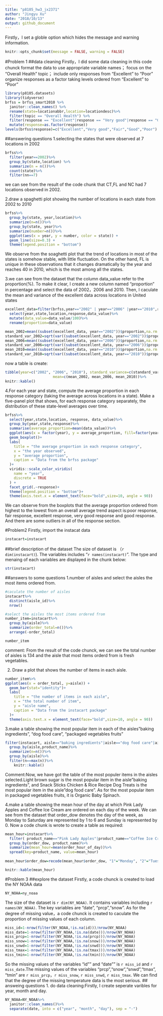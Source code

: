 ```yaml
---
title: "p8105_hw3_jx2371"
author: "Jingyu Xu"
date: "2018/10/13"
output: github_document
---
```

Firstly，I set a globle option which hides the message and warning information.
```r
knitr::opts_chunk$set(message = FALSE, warning = FALSE)
```

#Problem 1
##data cleaning
Firstly，I did some data cleaning in this code chunck
format the data to use appropriate variable names； 
focus on the “Overall Health” topic； 
include only responses from “Excellent” to “Poor”  
organize responses as a factor taking levels ordered from “Excellent” to “Poor”  

```r
library(p8105.datasets)
library(tidyverse)
brfss = brfss_smart2010 %>%
  janitor::clean_names() %>%
  rename(state=locationabbr,location=locationdesc)%>%
  filter(topic == "Overall Health") %>% 
  filter(response == "Excellent"|response == "Very good"|response == "Good"|response == "Fair"|response == "Poor")%>%
  mutate(response=as.factor(response))
levels(brfss$response)=c("Excellent","Very good","Fair","Good","Poor")
```

##answering questions
1.selecting the states that were observed at 7 locations in 2002
```r
brfss%>%
  filter(year==2002)%>%
  group_by(state,location) %>%
  summarize(n = n())%>%
  count(state)%>%
  filter(nn==7)
```
we can see from the result of the code chunk that CT,FL and NC had 7 locations observed in 2002.

2.draw a spaghetti plot showing the number of locations in each state from 2002 to 2010
```r
brfss%>%
  group_by(state, year,location)%>%
  summarize(n=n())%>%
  group_by(state, year)%>%
  summarize(number=n())%>%
  ggplot(aes(x = year, y = number, color = state)) + 
  geom_line(size=0.3) +
  theme(legend.position = "bottom")
```
We observe from the soaghetti plot that the trend of locations in most of the states is somehow stable, with little fluctuation. On the other hand, FL is unique in these observations that it changes dramatically by the year and reaches 40 in 2010, which is the most among all the states.  

3.we can see from the dataset that the column data_value refer to the proportion(%). To make it clear, I create a new column named "proportion" in percentage and select the data of 2002，2006 and 2010. Then, I caculate the mean and variance of the excellent data across locations in United states
```r
excellent_data=filter(brfss,year=="2002" | year=="2006" |year=="2010",response=="Excellent",state=="NY")%>%
  select(year,state,location,response,data_value)%>%
  mutate(data_value=data_value/100)%>%
  rename(proportion=data_value)

mean_2002=mean((subset(excellent_data, year=="2002"))$proportion,na.rm = TRUE)
standard_var_2002=sqrt(var((subset(excellent_data, year=="2002"))$proportion,na.rm = TRUE))
mean_2006=mean((subset(excellent_data, year=="2006"))$proportion,na.rm = TRUE)
standard_var_2006=sqrt(var((subset(excellent_data, year=="2006"))$proportion,na.rm = TRUE))
mean_2010=mean((subset(excellent_data, year=="2010"))$proportion,na.rm = TRUE)
standard_var_2010=sqrt(var((subset(excellent_data, year=="2010"))$proportion,na.rm = TRUE))
```
now a table is create:
```r
tibble(year=c("2002", "2006", "2010"), standard_variance=c(standard_var_2002,standard_var_2006,standard_var_2010),
                      mean=c(mean_2002, mean_2006, mean_2010))%>%
knitr::kable()
```



4.For each year and state, compute the average proportion in each response category (taking the average across locations in a state). Make a five-panel plot that shows, for each response category separately, the distribution of these state-level averages over time.
```r
brfss%>%
  select(year,state,location, response, data_value)%>%
  group_by(year,state,response)%>%
  summarise(average_proportion=mean(data_value))%>%
  ggplot(aes(x = factor(year), y = average_proportion, fill=factor(year))) + 
  geom_boxplot()+
  labs(
    title = "the average proportion in each response category",
    x = "the year observed",
    y = "average proportion",
    caption = "Data from the brfss package"
  )+
  viridis::scale_color_viridis(
    name = "year", 
    discrete = TRUE
  ) + 
  facet_grid(.~response)+
  theme(legend.position = "bottom")+
  theme(axis.text.x = element_text(face="bold",size=10, angle = 90))
```
We can observe from the boxplots that the average proportion ordered from highest to the lowest from an overall average trend aspect is:poor response, fair response, excellent response, very good response and good response. And there are some outliers in all of the response section.

#Problem2
Firstly, import the instacat data
```r
instacart=instacart
```
##brief description of the dataset
The size of dataset is （`r dim(instacart)`). The variables includes "`r names(instacart)`". The type and menaing of each variables are displayed in the chunk below:
```r
str(instacart)
```

##answers to some questions
1.number of aisles and select the aisles the most items ordered from.
```r
#caculate the number of aisles
instacart%>%
  distinct(aisle_id)%>%
  nrow()

#select the aisles the most items ordered from
number_item=instacart%>%
  group_by(aisle)%>%
  summarize(order_total=n())%>%
  arrange(-order_total)

number_item
```

comment:
From the result of the code chunck, we can see the total number of aisles is 134 and the aisle that most items orderd from is fresh vegetables.


2. Draw a plot that shows the number of items in each aisle.
```r
number_item%>%
ggplot(aes(x = order_total, y=aisle)) + 
  geom_bar(stat="identity")+
  labs(
    title = "the number of items in each aisle",
    x = "the total number of item",
    y = "aisle name",
    caption = "Data from the instacart package"
  )+
  theme(axis.text.x = element_text(face="bold",size=10, angle = 90))
```


3.make a table showing the most popular item in each of the aisles"baking ingredients", "dog food care", "packaged vegetables fruits"
```r
filter(instacart, aisle=="baking ingredients"|aisle=="dog food care"|aisle=="packaged vegetables fruits")%>%
  group_by(aisle,product_name)%>%
  summarize(n=n())%>%
  group_by(aisle)%>%
  filter(n==max(n))%>%
    knitr::kable()
```

Comment:Now, we have got the table of the most populer items in the aisles selected.Light brown sugar is the most popular item in the aisle"baking ingredients", and Snack Sticks Chicken & Rice Recipe Dog Treats is the most popular item in the aisle"dog food care". As for the most popular item in packaged vegetables fruits, it is Organic Baby Spinach.

4.make a table showing the mean hour of the day at which Pink Lady Apples and Coffee Ice Cream are ordered on each day of the week.
We can see from the dataset that order_dow denotes the day of the week, as Monday to Saturday are represented by 1 to 6 and Sunday is represented by 0. Now a code chunk is wrote to create a table as required:
```r
mean_hour=instacart%>%
  filter( product_name=="Pink Lady Apples"|product_name=="Coffee Ice Cream")%>%
  group_by(order_dow, product_name)%>%
  summarize(mean_hour=mean(order_hour_of_day))%>%
  spread(key=product_name, value=mean_hour)
  
mean_hour$order_dow=recode(mean_hour$order_dow, "1"="Monday", "2"="Tuesday", "3"="Wednesday","4"="Thursday", "5"="Friday", "6"="Saturday", "0"="Sunday")

knitr::kable(mean_hour)
```

#Problem 3
##explore the dataset
Firstly, a code chunck is created to load the  NY NOAA data
```r
NY_NOAA=ny_noaa
```
The size of the  dataset is `r dim(NY_NOAA)`. It contains variables including `r names(NY_NOAA)`. The key variables are "date", "prcp","snow".
As for the degree of missing value，a code chunck is created to caculate the proportion of missing values of each column.
```r
miss_id=1-nrow(filter(NY_NOAA,!is.na(id)))/nrow(NY_NOAA)
miss_date=1-nrow(filter(NY_NOAA,!is.na(date)))/nrow(NY_NOAA)
miss_prcp=1-nrow(filter(NY_NOAA,!is.na(prcp)))/nrow(NY_NOAA)
miss_snow=1-nrow(filter(NY_NOAA,!is.na(snow)))/nrow(NY_NOAA)
miss_snwd=1-nrow(filter(NY_NOAA,!is.na(snwd)))/nrow(NY_NOAA)
miss_tmax=1-nrow(filter(NY_NOAA,!is.na(tmax)))/nrow(NY_NOAA)
miss_tmin=1-nrow(filter(NY_NOAA,!is.na(tmin)))/nrow(NY_NOAA)
```

So the missing values of the variables "id"" and "date"" is `r miss_id` and `r miss_date`.The missing values of the variables "prcp","snow","snwd","tmax", "tmin" are `r miss_prcp`，`r miss_snow`, `r miss_snwd`, `r miss_tmax`. We can find that the degree of the missing temperature data is the most serious.
## answeing questions
1. do data cleaning:Firstly, I create seperate varibles for year, month and day.
```r
NY_NOAA=NY_NOAA%>%
  janitor::clean_names()%>%
  separate(date, into = c("year", "month", "day"), sep = "-")
```